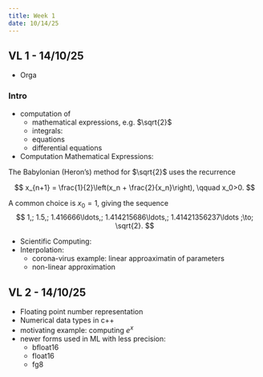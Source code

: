 ```yaml
---
title: Week 1
date: 10/14/25
---
```


## VL 1 - 14/10/25

* Orga

### Intro

* computation of
  * mathematical expressions, e.g. $\sqrt{2}$
  * integrals: 
  * equations
  * differential equations

* Computation Mathematical Expressions:

The Babylonian (Heron’s) method for $\sqrt{2}$ uses the recurrence

$$
x_{n+1} = \frac{1}{2}\left(x_n + \frac{2}{x_n}\right), \qquad x_0>0.
$$

A common choice is $x_0=1$, giving the sequence
$$
1,; 1.5,; 1.416666\ldots,; 1.414215686\ldots,; 1.41421356237\ldots ;\to; \sqrt{2}.
$$

* Scientific Computing: 
* Interpolation: 
  * corona-virus example: linear approaximatin of parameters
  * non-linear approximation


## VL 2 - 14/10/25

* Floating point number representation
* Numerical data types in c++
* motivating example: computing $e^x$ 
* newer forms used in ML with less precision:
  * bfloat16
  * float16
  * fg8